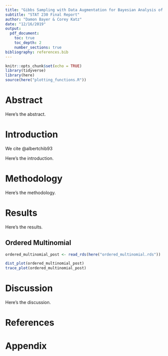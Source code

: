 ```yaml
---
title: "Gibbs Sampling with Data Augmentation for Bayesian Analysis of Binary and Polychotomous Response Data"
subtitle: "STAT 230 Final Report"
author: "Damon Bayer & Corey Katz"
date: "12/16/2019"
output:
  pdf_document:
    toc: true
    toc_depth: 2
    number_sections: true
bibliography: references.bib
---
```


```r
knitr::opts_chunk$set(echo = TRUE)
library(tidyverse)
library(here)
source(here("plotting_functions.R"))
```

# Abstract

Here's the abstract.

# Introduction
<!-- (explaining the motivation behind the new algorithm) -->

We cite @albertchib93

Here's the introduction.

# Methodology
<!-- (explaining the algorithm), -->

Here's the methodology.

# Results
<!-- (applying your algorithm to simulated or real data) -->

Here's the results.

## Ordered Multinomial

```r
ordered_multinomial_post <- read_rds(here("ordered_multinomial.rds"))

dist_plot(ordered_multinomial_post)
trace_plot(ordered_multinomial_post)
```


# Discussion
<!-- (shortcomings of this new algorithm and how it can be improved). -->

Here's the discussion.

\pagebreak

# References

::: {#refs}
:::

\pagebreak

# Appendix